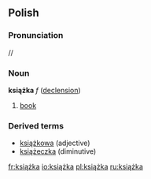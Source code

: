 ==Polish==
===Pronunciation===
/{{IPAchar|ˈkɕɔ̃ʂka}}/
===Noun===
'''książka''' ''f'' ([[Wiktionary Appendix:Polish hard feminine noun declension|declension]])
 
# [[book]]

===Derived terms===
* [[książkowa]] (adjective)
* [[książeczka]] (diminutive)

[[fr:książka]]
[[io:książka]]
[[pl:książka]]
[[ru:książka]]